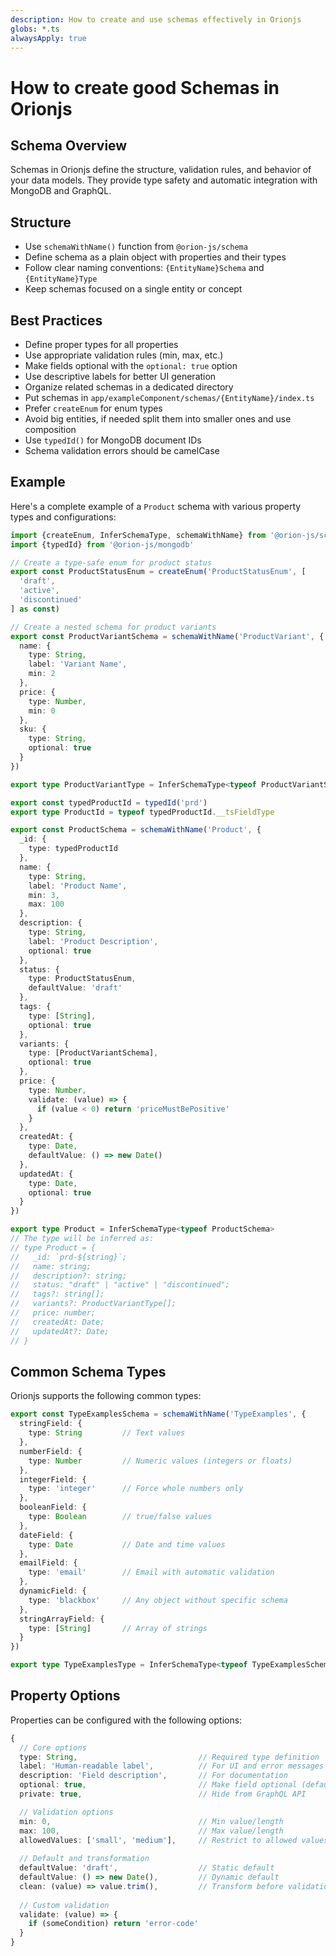 ```yaml
---
description: How to create and use schemas effectively in Orionjs
globs: *.ts
alwaysApply: true
---
```

# How to create good Schemas in Orionjs

## Schema Overview

Schemas in Orionjs define the structure, validation rules, and behavior of your data models. They provide type safety and automatic integration with MongoDB and GraphQL.

## Structure
- Use `schemaWithName()` function from `@orion-js/schema`
- Define schema as a plain object with properties and their types
- Follow clear naming conventions: `{EntityName}Schema` and `{EntityName}Type`
- Keep schemas focused on a single entity or concept

## Best Practices
- Define proper types for all properties
- Use appropriate validation rules (min, max, etc.)
- Make fields optional with the `optional: true` option
- Use descriptive labels for better UI generation
- Organize related schemas in a dedicated directory
- Put schemas in `app/exampleComponent/schemas/{EntityName}/index.ts`
- Prefer `createEnum` for enum types
- Avoid big entities, if needed split them into smaller ones and use composition
- Use `typedId()` for MongoDB document IDs
- Schema validation errors should be camelCase

## Example

Here's a complete example of a `Product` schema with various property types and configurations:

```typescript
import {createEnum, InferSchemaType, schemaWithName} from '@orion-js/schema'
import {typedId} from '@orion-js/mongodb'

// Create a type-safe enum for product status
export const ProductStatusEnum = createEnum('ProductStatusEnum', [
  'draft',
  'active',
  'discontinued'
] as const)

// Create a nested schema for product variants
export const ProductVariantSchema = schemaWithName('ProductVariant', {
  name: {
    type: String,
    label: 'Variant Name',
    min: 2
  },
  price: {
    type: Number,
    min: 0
  },
  sku: {
    type: String,
    optional: true
  }
})

export type ProductVariantType = InferSchemaType<typeof ProductVariantSchema>

export const typedProductId = typedId('prd')
export type ProductId = typeof typedProductId.__tsFieldType

export const ProductSchema = schemaWithName('Product', {
  _id: {
    type: typedProductId
  },
  name: {
    type: String,
    label: 'Product Name',
    min: 3,
    max: 100
  },
  description: {
    type: String,
    label: 'Product Description',
    optional: true
  },
  status: {
    type: ProductStatusEnum,
    defaultValue: 'draft'
  },
  tags: {
    type: [String],
    optional: true
  },
  variants: {
    type: [ProductVariantSchema],
    optional: true
  },
  price: {
    type: Number,
    validate: (value) => {
      if (value < 0) return 'priceMustBePositive'
    }
  },
  createdAt: {
    type: Date,
    defaultValue: () => new Date()
  },
  updatedAt: {
    type: Date,
    optional: true
  }
})

export type Product = InferSchemaType<typeof ProductSchema>
// The type will be inferred as:
// type Product = {
//   _id: `prd-${string}`;
//   name: string;
//   description?: string;
//   status: "draft" | "active" | "discontinued";
//   tags?: string[];
//   variants?: ProductVariantType[];
//   price: number;
//   createdAt: Date;
//   updatedAt?: Date;
// }
```

## Common Schema Types

Orionjs supports the following common types:

```typescript
export const TypeExamplesSchema = schemaWithName('TypeExamples', {
  stringField: {
    type: String         // Text values
  },
  numberField: {
    type: Number         // Numeric values (integers or floats)
  },
  integerField: {
    type: 'integer'      // Force whole numbers only
  },
  booleanField: {
    type: Boolean        // true/false values
  },
  dateField: {
    type: Date           // Date and time values
  },
  emailField: {
    type: 'email'        // Email with automatic validation
  },
  dynamicField: {
    type: 'blackbox'     // Any object without specific schema
  },
  stringArrayField: {
    type: [String]       // Array of strings
  }
})

export type TypeExamplesType = InferSchemaType<typeof TypeExamplesSchema>
```

## Property Options

Properties can be configured with the following options:

```typescript
{
  // Core options
  type: String,                           // Required type definition
  label: 'Human-readable label',          // For UI and error messages
  description: 'Field description',       // For documentation
  optional: true,                         // Make field optional (default: false)
  private: true,                          // Hide from GraphQL API

  // Validation options
  min: 0,                                 // Min value/length
  max: 100,                               // Max value/length
  allowedValues: ['small', 'medium'],     // Restrict to allowed values
  
  // Default and transformation
  defaultValue: 'draft',                  // Static default
  defaultValue: () => new Date(),         // Dynamic default
  clean: (value) => value.trim(),         // Transform before validation
  
  // Custom validation
  validate: (value) => {
    if (someCondition) return 'error-code'
  }
}
```
